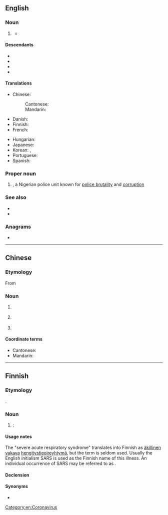 {{also|sårs|sars|Sars}}
==English==

===Noun===
{{en-noun|-}}

# {{lb|en|medicine}} {{acronym of|en|severe acute respiratory syndrome|dot=;}} {{n-g|also {{m|en|Sars}}.}}
#* {{quote-book|en|year=2010|author=[[w:Siddhartha Mukherjee|Siddhartha Mukherjee]]|title=[[w:The Emperor of All Maladies|The Emperor of All Maladies]] |publisher=Fourth Estate (2011)|page=182|passage='''SARS''' set off a panic about global spread and contagion.}}

====Descendants====
* {{desc|mul|[[SARS-CoV]], [[SARS-CoV-1]], [[SARS-CoV-2]], [[SARSr-CoV]]}}
* {{desc|zh|SARS}}
* {{desc|fi|SARS}}
* {{desc|pt|SARS}}

====Translations====
{{trans-top|severe acute respiratory syndrome}}
* Chinese: {{t+|zh|SARS}}
*: Cantonese: {{t|yue|沙士|tr=saa1 si6-2}}
*: Mandarin: {{t+|cmn|非典|tr=fēidiǎn}}
* Danish: {{t-needed|da}}
* Finnish: {{t+|fi|SARS}}
* French: {{t+|fr|SRAS|m}}
{{trans-mid}}
* Hungarian: {{t+|hu|súlyos akut légzőszervi szindróma}}
* Japanese: {{t|ja|サーズ|tr=sāzu}}
* Korean: {{t|ko|사스}}, {{t|ko|싸스}}
* Portuguese: {{t+|pt|SARS|f}}
* Spanish: {{t|es|SRAS|m}}
{{trans-bottom}}

===Proper noun===
{{en-proper noun}}

# {{lb|en|Nigeria|law enforcement}} {{initialism of|en|{{w|Special Anti-Robbery Squad}}|nodot=1}}, a Nigerian police unit known for [[police brutality]] and [[corruption]]

===See also===
* {{l|en|MERS}}
* {{l|en|COVID-19}}

===Anagrams===
* {{anagrams|en|a=arss|ASSR|RSAs}}

[[Category:en:Coronavirus]]

----

==Chinese==
{{rfc|zh}}

===Etymology===
From {{bor|zh|en|SARS}}

===Noun===
{{head|zh|noun}}

# {{lb|zh|medicine|pathology|virology}} {{m|en|SARS||severe acute respiratory syndrome}} {{gloss|a disease}}
# {{lb|zh|medicine|pathology|virology|informal}} {{m|mul|SARS-CoV-1}} {{gloss|the virus that causes {{m|en|severe acute respiratory syndrome}}, SARS}}
# {{lb|zh|medicine|pathology|virology|informal}} {{m|mul|SARSr-CoV}} {{gloss|the virus species that contains the SARS virus}}

====Coordinate terms====
* Cantonese: {{m|yue|沙士||saa1 si6-2}}
* Mandarin: {{m|cmn|非典||fēidiǎn}}

{{cln|zh|terms written in foreign scripts}}

----

==Finnish==

===Etymology===
{{bor+|fi|en|SARS}}.

===Noun===
{{fi-noun}}

# {{lb|fi|medicine|pathology|virology}} {{m|en|SARS}}: {{l|en|severe acute respiratory syndrome}}

====Usage notes====
The "severe acute respiratory syndrome" translates into Finnish as [[äkillinen]] [[vakava]] [[hengitystie]][[oireyhtymä]], but the term is seldom used. Usually the English initialism SARS is used as the Finnish name of this illness. An individual occurrence of SARS may be referred to as {{m|en|tapaus|SARS-tapaus}}.

====Declension====
{{fi-decl-risti|n=sg|i=0|SARS|||a}}

====Synonyms====
* {{l|fi|keuhkokuume|SARS-keuhkokuume}}